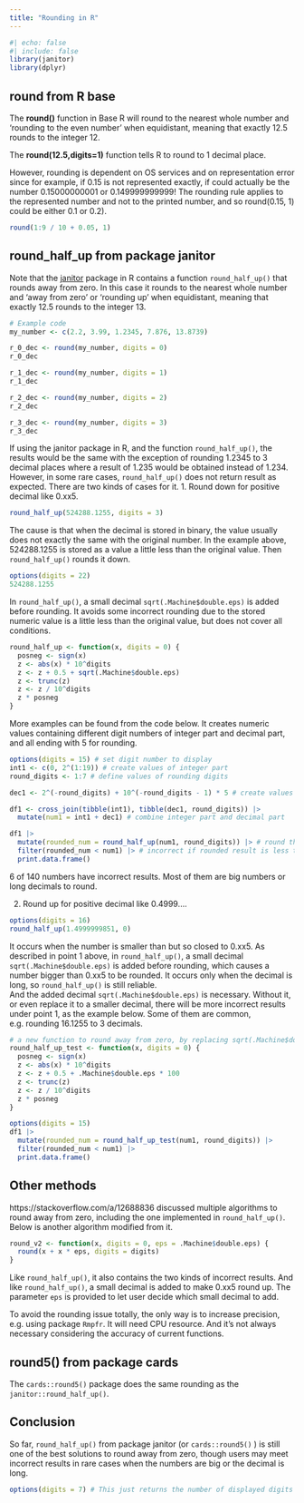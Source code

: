 ```yaml
---
title: "Rounding in R"
---
```


```r
#| echo: false
#| include: false
library(janitor)
library(dplyr)
```

## round from R base

The **round()** function in Base R will round to the nearest whole number and 'rounding to the even number' when equidistant, meaning that exactly 12.5 rounds to the integer 12.

The **round(12.5,digits=1)** function tells R to round to 1 decimal place.

However, rounding is dependent on OS services and on representation error since for example, if 0.15 is not represented exactly, if could actually be the number 0.15000000001 or 0.149999999999! The rounding rule applies to the represented number and not to the printed number, and so round(0.15, 1) could be either 0.1 or 0.2).

```r
round(1:9 / 10 + 0.05, 1)
```

## round_half_up from package janitor

Note that the [janitor](https://sfirke.github.io/janitor/) package in R contains a function `round_half_up()` that rounds away from zero. In this case it rounds to the nearest whole number and 'away from zero' or 'rounding up' when equidistant, meaning that exactly 12.5 rounds to the integer 13.

```r
# Example code
my_number <- c(2.2, 3.99, 1.2345, 7.876, 13.8739)

r_0_dec <- round(my_number, digits = 0)
r_0_dec

r_1_dec <- round(my_number, digits = 1)
r_1_dec

r_2_dec <- round(my_number, digits = 2)
r_2_dec

r_3_dec <- round(my_number, digits = 3)
r_3_dec

```

If using the janitor package in R, and the function `round_half_up()`, the results would be the same with the exception of rounding 1.2345 to 3 decimal places where a result of 1.235 would be obtained instead of 1.234. However, in some rare cases, `round_half_up()` does not return result as expected. There are two kinds of cases for it. 1. Round down for positive decimal like 0.xx5.

```r
round_half_up(524288.1255, digits = 3)
```

The cause is that when the decimal is stored in binary, the value usually does not exactly the same with the original number. In the example above, 524288.1255 is stored as a value a little less than the original value. Then `round_half_up()` rounds it down.

```r
options(digits = 22)
524288.1255
```

In `round_half_up()`, a small decimal `sqrt(.Machine$double.eps)` is added before rounding. It avoids some incorrect rounding due to the stored numeric value is a little less than the original value, but does not cover all conditions.

```r
round_half_up <- function(x, digits = 0) {
  posneg <- sign(x)
  z <- abs(x) * 10^digits
  z <- z + 0.5 + sqrt(.Machine$double.eps)
  z <- trunc(z)
  z <- z / 10^digits
  z * posneg
}
```

More examples can be found from the code below. It creates numeric values containing different digit numbers of integer part and decimal part, and all ending with 5 for rounding.

```r
options(digits = 15) # set digit number to display
int1 <- c(0, 2^(1:19)) # create values of integer part
round_digits <- 1:7 # define values of rounding digits

dec1 <- 2^(-round_digits) + 10^(-round_digits - 1) * 5 # create values of decimal part

df1 <- cross_join(tibble(int1), tibble(dec1, round_digits)) |>
  mutate(num1 = int1 + dec1) # combine integer part and decimal part

df1 |>
  mutate(rounded_num = round_half_up(num1, round_digits)) |> # round the numbers
  filter(rounded_num < num1) |> # incorrect if rounded result is less than the original number
  print.data.frame()
```

6 of 140 numbers have incorrect results. Most of them are big numbers or long decimals to round.

2.  Round up for positive decimal like 0.4999....

```r
options(digits = 16)
round_half_up(1.4999999851, 0)
```

It occurs when the number is smaller than but so closed to 0.xx5. As described in point 1 above, in `round_half_up()`, a small decimal `sqrt(.Machine$double.eps)` is added before rounding, which causes a number bigger than 0.xx5 to be rounded. It occurs only when the decimal is long, so `round_half_up()` is still reliable.\
And the added decimal `sqrt(.Machine$double.eps)` is necessary. Without it, or even replace it to a smaller decimal, there will be more incorrect results under point 1, as the example below. Some of them are common, e.g. rounding 16.1255 to 3 decimals.

```r
# a new function to round away from zero, by replacing sqrt(.Machine$double.eps) in round_half_up to a smaller number
round_half_up_test <- function(x, digits = 0) {
  posneg <- sign(x)
  z <- abs(x) * 10^digits
  z <- z + 0.5 + .Machine$double.eps * 100
  z <- trunc(z)
  z <- z / 10^digits
  z * posneg
}

options(digits = 15)
df1 |>
  mutate(rounded_num = round_half_up_test(num1, round_digits)) |>
  filter(rounded_num < num1) |>
  print.data.frame()
```

## Other methods

https://stackoverflow.com/a/12688836 discussed multiple algorithms to round away from zero, including the one implemented in `round_half_up()`. Below is another algorithm modified from it.

```r
round_v2 <- function(x, digits = 0, eps = .Machine$double.eps) {
  round(x + x * eps, digits = digits)
}
```

Like `round_half_up()`, it also contains the two kinds of incorrect results. And like `round_half_up()`, a small decimal is added to make 0.xx5 round up. The parameter `eps` is provided to let user decide which small decimal to add.

To avoid the rounding issue totally, the only way is to increase precision, e.g. using package `Rmpfr`. It will need CPU resource. And it's not always necessary considering the accuracy of current functions.

## round5() from package cards

The `cards::round5()` package does the same rounding as the `janitor::round_half_up()`.

## Conclusion

So far, `round_half_up()` from package janitor (or `cards::round5()` ) is still one of the best solutions to round away from zero, though users may meet incorrect results in rare cases when the numbers are big or the decimal is long.

```r
options(digits = 7) # This just returns the number of displayed digits back to the default
```
